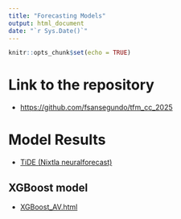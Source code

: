 ```yaml
---
title: "Forecasting Models"
output: html_document
date: "`r Sys.Date()`"
---
```


```r
knitr::opts_chunk$set(echo = TRUE)
```

# Link to the repository 

+ [https://github.com/fsansegundo/tfm_cc_2025](https://github.com/fsansegundo/tfm_cc_2025)

# Model Results


+ [TiDE (Nixtla neuralforecast)](./models/TIDE/TiDE.html)

## XGBoost model

+ [XGBoost_AV.html](./models/XGBoost/XGBoost_AV.html)